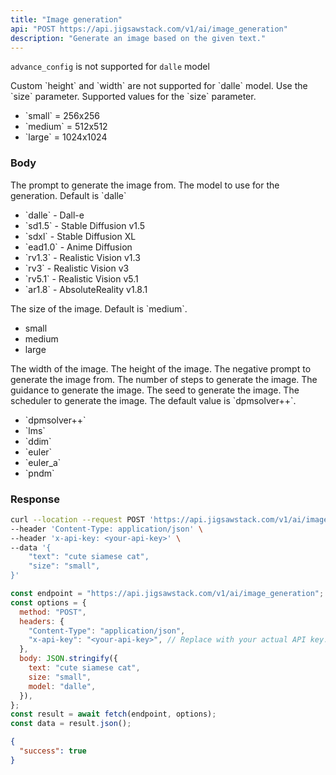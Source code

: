 ```yaml
---
title: "Image generation"
api: "POST https://api.jigsawstack.com/v1/ai/image_generation"
description: "Generate an image based on the given text."
---
```


<Info>`advance_config` is not supported for `dalle` model</Info>

<Info>
  Custom `height` and `width` are not supported for `dalle` model. Use the
  `size` parameter.
</Info>

<Tip>
  Supported values for the `size` parameter.
  <ul>
    <li>`small` = 256x256</li>
    <li>`medium` = 512x512</li>
    <li>`large` = 1024x1024</li>
  </ul>
</Tip>

### Body

<ParamField body="prompt" type="string" required>
  The prompt to generate the image from.
</ParamField>

<ParamField body="model" type="string" initialValue="dalle">
  The model to use for the generation. Default is `dalle`
  <ul>
    <li>`dalle` - Dall-e</li>
    <li>`sd1.5` - Stable Diffusion v1.5</li>
    <li>`sdxl` - Stable Diffusion XL</li>
    <li>`ead1.0` - Anime Diffusion </li>
    <li>`rv1.3` - Realistic Vision v1.3</li>
    <li>`rv3` - Realistic Vision v3</li>
    <li>`rv5.1` - Realistic Vision v5.1</li>
    <li>`ar1.8` - AbsoluteReality v1.8.1</li>
  </ul>

</ParamField>

<ParamField body="size" type="string" initialValue="medium">
  The size of the image. Default is `medium`.
  <ul>
    <li>small</li>
    <li>medium</li>
    <li>large</li>
  </ul>
</ParamField>

<ParamField body="width" type="number">
  The width of the image.
</ParamField>

<ParamField body="height" type="number">
  The height of the image.
</ParamField>

<ParamField body="advance_config" type="object">
  <Expandable title="advance_config" defaultOpen="false">
    <ParamField body="negative_prompt" type="string">
      The negative prompt to generate the image from.
    </ParamField>
    <ParamField body="steps" type="number">
      The number of steps to generate the image.
    </ParamField>
    <ParamField body="guidance" type="number">
      The guidance to generate the image.
    </ParamField>
    <ParamField body="seed" type="number">
      The seed to generate the image.
    </ParamField>
    <ParamField body="scheduler" type="string">
      The scheduler to generate the image. The default value is `dpmsolver++`.
       <ul>
        <li>`dpmsolver++`</li>
        <li>`lms`</li>
        <li>`ddim`</li>
        <li>`euler`</li>
        <li>`euler_a`</li>
        <li>`pndm`</li>
     </ul>
    </ParamField>

  </Expandable>
</ParamField>

<Snippet file="header.mdx" />

### Response

<RequestExample>

```bash cURL
curl --location --request POST 'https://api.jigsawstack.com/v1/ai/image_generation' \
--header 'Content-Type: application/json' \
--header 'x-api-key: <your-api-key>' \
--data '{
    "text": "cute siamese cat",
    "size": "small",
}'
```

```javascript Node.js
const endpoint = "https://api.jigsawstack.com/v1/ai/image_generation";
const options = {
  method: "POST",
  headers: {
    "Content-Type": "application/json",
    "x-api-key": "<your-api-key>", // Replace with your actual API key.
  },
  body: JSON.stringify({
    text: "cute siamese cat",
    size: "small",
    model: "dalle",
  }),
};
const result = await fetch(endpoint, options);
const data = result.json();
```

</RequestExample>

<ResponseExample>

```json Response
{
  "success": true
}
```

</ResponseExample>
